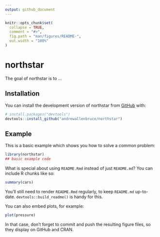 ```yaml
---
output: github_document
---
```


<!-- README.md is generated from README.Rmd. Please edit that file -->

```r
knitr::opts_chunk$set(
  collapse = TRUE,
  comment = "#>",
  fig.path = "man/figures/README-",
  out.width = "100%"
)
```

# northstar

<!-- badges: start -->
<!-- badges: end -->

The goal of northstar is to ...

## Installation

You can install the development version of northstar from [GitHub](https://github.com/) with:

``` r
# install.packages("devtools")
devtools::install_github("andrewallenbruce/northstar")
```

## Example

This is a basic example which shows you how to solve a common problem:

```r
library(northstar)
## basic example code
```

What is special about using `README.Rmd` instead of just `README.md`? You can include R chunks like so:

```r
summary(cars)
```

You'll still need to render `README.Rmd` regularly, to keep `README.md` up-to-date. `devtools::build_readme()` is handy for this.

You can also embed plots, for example:

```r
plot(pressure)
```

In that case, don't forget to commit and push the resulting figure files, so they display on GitHub and CRAN.
